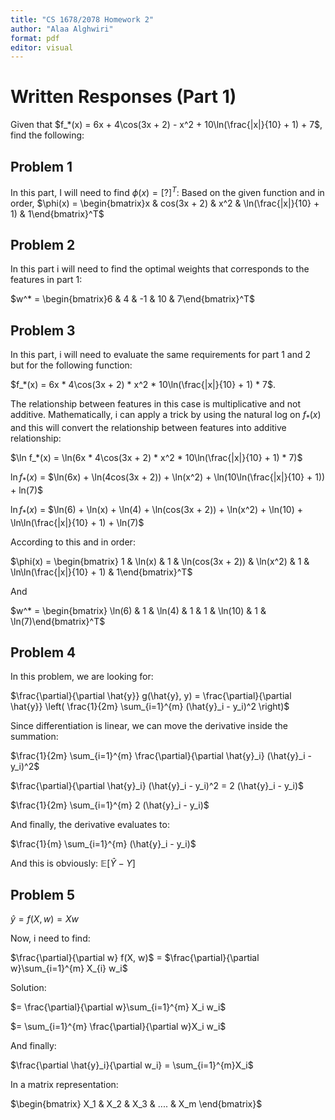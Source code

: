 ```yaml
---
title: "CS 1678/2078 Homework 2"
author: "Alaa Alghwiri"
format: pdf
editor: visual
---
```


# Written Responses (Part 1)

Given that $f_*(x) = 6x + 4\cos(3x + 2) - x^2 + 10\ln(\frac{|x|}{10} + 1) + 7$, find the following:

## Problem 1

In this part, I will need to find $\phi(x) = [?]^T$: Based on the given function and in order, $\phi(x) = \begin{bmatrix}x & cos(3x + 2) & x^2 & \ln(\frac{|x|}{10} + 1) & 1\end{bmatrix}^T$

## Problem 2

In this part i will need to find the optimal weights that corresponds to the features in part 1:

$w^* = \begin{bmatrix}6 & 4 & -1 & 10 & 7\end{bmatrix}^T$

## Problem 3

In this part, i will need to evaluate the same requirements for part 1 and 2 but for the following function:

$f_*(x) = 6x * 4\cos(3x + 2) * x^2 * 10\ln(\frac{|x|}{10} + 1) * 7$.

The relationship between features in this case is multiplicative and not additive. Mathematically, i can apply a trick by using the natural log on $f_*(x)$ and this will convert the relationship between features into additive relationship:

$\ln f_*(x) = \ln(6x * 4\cos(3x + 2) * x^2 * 10\ln(\frac{|x|}{10} + 1) * 7)$

$\ln f_*(x)$ = $\ln(6x) + \ln(4cos(3x + 2)) + \ln(x^2) + \ln(10\ln(\frac{|x|}{10} + 1)) + ln(7)$

$\ln f_*(x)$ = $\ln(6) + \ln(x) + \ln(4) + \ln(cos(3x + 2)) + \ln(x^2) + \ln(10) + \ln\ln(\frac{|x|}{10} + 1) + \ln(7)$

According to this and in order:

$\phi(x) = \begin{bmatrix} 1 & \ln(x) & 1  & \ln(cos(3x + 2)) & \ln(x^2) & 1 & \ln\ln(\frac{|x|}{10} + 1) & 1\end{bmatrix}^T$

And

$w^* = \begin{bmatrix} \ln(6) & 1 & \ln(4) & 1 & 1 & \ln(10) & 1 & \ln(7)\end{bmatrix}^T$

## Problem 4

In this problem, we are looking for:

$\frac{\partial}{\partial \hat{y}} g(\hat{y}, y) = \frac{\partial}{\partial \hat{y}} \left( \frac{1}{2m} \sum_{i=1}^{m} (\hat{y}_i - y_i)^2 \right)$

Since differentiation is linear, we can move the derivative inside the summation:

$\frac{1}{2m} \sum_{i=1}^{m} \frac{\partial}{\partial \hat{y}_i} (\hat{y}_i - y_i)^2$

$\frac{\partial}{\partial \hat{y}_i} (\hat{y}_i - y_i)^2 = 2 (\hat{y}_i - y_i)$

$\frac{1}{2m} \sum_{i=1}^{m} 2 (\hat{y}_i - y_i)$

And finally, the derivative evaluates to:

$\frac{1}{m} \sum_{i=1}^{m} (\hat{y}_i - y_i)$

And this is obviously:
$\mathbb{E}[\hat{Y} - Y]$

## Problem 5

$\hat{y} = f(X, w) = Xw$

Now, i need to find:

$\frac{\partial}{\partial w} f(X, w)$ = $\frac{\partial}{\partial w}\sum_{i=1}^{m} X_{i} w_i$

Solution:

$= \frac{\partial}{\partial w}\sum_{i=1}^{m} X_i w_i$

$= \sum_{i=1}^{m} \frac{\partial}{\partial w}X_i w_i$

And finally:

$\frac{\partial \hat{y}_i}{\partial w_i} = \sum_{i=1}^{m}X_i$

In a matrix representation:

$\begin{bmatrix}
X_1 & X_2 & X_3 & .... & X_m
\end{bmatrix}$
